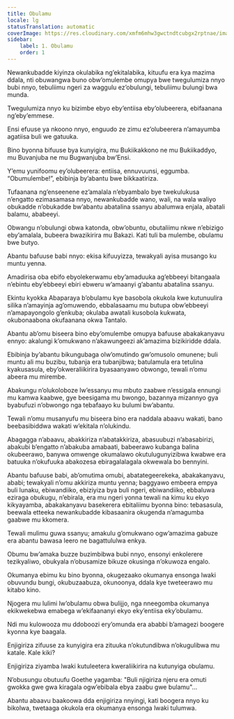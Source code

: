 ```yaml
---
title: Obulamu
locale: lg
statusTranslation: automatic
coverImage: https://res.cloudinary.com/xmfm6mhw3gwctndtcubgx2rptnae/image/upload/v1741354419/small_cover_la_gran_rebelion_28716e29d2.webp
sidebar:
    label: 1. Obulamu
    order: 1
---
```

Newankubadde kiyinza okulabika ng’ekitalabika, kituufu era kya mazima ddala, nti obuwangwa buno obw’omulembe omupya bwe twegulumiza nnyo bubi nnyo, tebuliimu ngeri za waggulu ez’obulungi, tebuliimu bulungi bwa munda.

Twegulumiza nnyo ku bizimbe ebyo eby’entiisa eby’olubeerera, ebifaanana ng’eby’emmese.

Ensi efuuse ya nkoono nnyo, enguudo ze zimu ez’olubeerera n’amayumba agatiisa buli we gatuuka.

Bino byonna bifuuse bya kunyigira, mu Bukiikakkono ne mu Bukiikaddyo, mu Buvanjuba ne mu Bugwanjuba bw’Ensi.

Y’emu yunifoomu ey’olubeerera: entiisa, ennuvuunsi, eggumba. “Obumulembe!”, ebibinja by’abantu bwe bikkaatiriza.

Tufaanana ng’enseenene ez’amalala n’ebyambalo bye twekulukusa n’engatto ezimasamasa nnyo, newankubadde wano, wali, na wala waliyo obukadde n’obukadde bw’abantu abatalina ssanyu abalumwa enjala, abatali balamu, ababeeyi.

Obwangu n’obulungi obwa katonda, obw’obuntu, obutaliimu nkwe n’ebizigo eby’amalala, bubeera bwazikirira mu Bakazi. Kati tuli ba mulembe, obulamu bwe butyo.

Abantu bafuuse babi nnyo: ekisa kifuuyizza, tewakyali ayisa musango ku muntu yenna.

Amadirisa oba ebifo ebyolekerwamu eby’amaduuka ag’ebbeeyi bitangaala n’ebintu eby’ebbeeyi ebiri ebweru w’amaanyi g’abantu abatalina ssanyu.

Ekintu kyokka Abaparaya b’obulamu kye basobola okukola kwe kutunuulira silika n’amayinja ag’omuwendo, ebbalasaamu mu butupa obw’ebbeeyi n’amapayongolo g’enkuba; okulaba awatali kusobola kukwata, okubonaabona okufaanana okwa Tantalo.

Abantu ab’omu biseera bino eby’omulembe omupya bafuuse abakakanyavu ennyo: akalungi k’omukwano n’akawungeezi ak’amazima bizikiridde ddala.

Ebibinja by’abantu bikungubaga olw’omutindo gw’omusolo omunene; buli muntu ali mu buzibu, tubanja era tubanjibwa; batulamula era tetulina kyakusasula, eby’okweraliikirira byasaanyawo obwongo, tewali n’omu abeera mu mirembe.

Abakungu n’olukoloboze lw’essanyu mu mbuto zaabwe n’essigala ennungi mu kamwa kaabwe, gye beesigama mu bwongo, bazannya mizannyo gya byabufuzi n’obwongo nga tebafaayo ku bulumi bw’abantu.

Tewali n’omu musanyufu mu biseera bino era naddala abaavu wakati, bano beebasibiddwa wakati w’ekitala n’olukindu.

Abagagga n’abaavu, abakkiriza n’abatakkiriza, abasuubuzi n’abasabirizi, abakubi b’engatto n’abakuba amabaati, babeerawo kubanga balina okubeerawo, banywa omwenge okumalawo okutulugunyizibwa kwabwe era batuuka n’okufuuka abakozesa ebiragalalagala okwewala bo bennyini.

Abantu bafuuse babi, ab’omutima omubi, abatategeerekeka, abakakanyavu, ababi; tewakyali n’omu akkiriza muntu yenna; baggyawo embeera empya buli lunaku, ebiwandiiko, ebiziyiza bya buli ngeri, ebiwandiiko, ebbaluwa eziraga obukugu, n’ebirala, era mu ngeri yonna tewali na kimu ku ekyo kikyayamba, abakakanyavu basekerera ebitaliimu byonna bino: tebasasula, beewala etteeka newankubadde kibasaanira okugenda n’amagumba gaabwe mu kkomera.

Tewali mulimu guwa ssanyu; amakulu g’omukwano ogw’amazima gabuze era abantu bawasa leero ne bagattululwa enkya.

Obumu bw’amaka buzze buzimbibwa bubi nnyo, ensonyi enkolerere tezikyaliwo, obukyala n’obusamize bikuze okusinga n’okuwoza engalo.

Okumanya ebimu ku bino byonna, okugezaako okumanya ensonga lwaki obuvundu bungi, okubuzaabuza, okunoonya, ddala kye tweteerawo mu kitabo kino.

Njogera mu lulimi lw’obulamu obwa bulijjo, nga nneegomba okumanya ekikwekebwa emabega w’ekifaananyi ekyo eky’entiisa eky’obulamu.

Ndi mu kulowooza mu ddoboozi ery’omunda era ababbi b’amagezi boogere kyonna kye baagala.

Enjigiriza zifuuse za kunyigira era zituuka n’okutundibwa n’okugulibwa mu katale. Kale kiki?

Enjigiriza ziyamba lwaki kutuleetera kweraliikirira na kutunyiga obulamu.

N’obusungu obutuufu Goethe yagamba: "Buli njigiriza njeru era omuti gwokka gwe gwa kiragala ogw’ebibala ebya zaabu gwe bulamu"...

Abantu abaavu baakoowa dda enjigiriza nnyingi, kati boogera nnyo ku bikolwa, twetaaga okukola era okumanya ensonga lwaki tulumwa.


